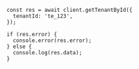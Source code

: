 ```tsx
const res = await client.getTenantById({
  tenantId: 'te_123',
});

if (res.error) {
  console.error(res.error);
} else {
  console.log(res.data);
}
```
